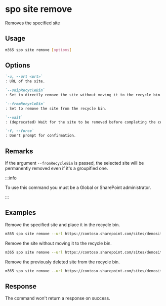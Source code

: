 
# spo site remove

Removes the specified site

## Usage

```sh
m365 spo site remove [options]
```

## Options

```md definition-list
`-u, --url <url>`
: URL of the site.

`--skipRecycleBin`
: Set to directly remove the site without moving it to the recycle bin.

`--fromRecycleBin`
: Set to remove the site from the recycle bin.

`--wait`
: (deprecated) Wait for the site to be removed before completing the command.

`-f, --force`
: Don't prompt for confirmation.
```

<Global />

## Remarks

If the argument `--fromRecycleBin` is passed, the selected site will be permanently removed even if it's a groupified one.

:::info

To use this command you must be a Global or SharePoint administrator.

:::

## Examples

Remove the specified site and place it in the recycle bin.

```sh
m365 spo site remove --url https://contoso.sharepoint.com/sites/demosite
```

Remove the site without moving it to the recycle bin.

```sh
m365 spo site remove --url https://contoso.sharepoint.com/sites/demosite --skipRecycleBin
```

Remove the previously deleted site from the recycle bin.

```sh
m365 spo site remove --url https://contoso.sharepoint.com/sites/demosite --fromRecycleBin
```

## Response

The command won't return a response on success.
